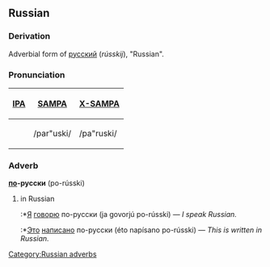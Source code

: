 ==Russian==
[[Category:Russian adverbs]]
===Derivation===
Adverbial form of [[русский]] (''rússkij''), "Russian".

===Pronunciation===
{| border=1 cellpadding=5
! [[w:International Phonetic Alphabet|IPA]] !! [[w:SAMPA|SAMPA]] !! [[w:X-SAMPA|X-SAMPA]]
|-
| {{IPAchar|/paˈruski/}} || /par"uski/ || /pa"ruski/
|}

===Adverb===
'''[[по]]-русски''' (po-rússki)

#in Russian
#:*[[Я]] [[говорить|говорю]] по-русски (ja govorjú po-rússki) — ''I speak Russian.''
#:*[[Это]] [[писать|написано]] по-русски (éto napísano po-rússki) — ''This is written in Russian.''